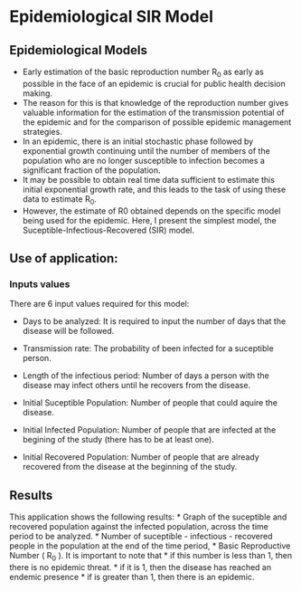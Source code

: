 Epidemiological SIR Model
========================================================

## Epidemiological Models

* Early estimation of the basic reproduction number R$_0$ as early as possible in the face of
an epidemic is crucial for public health decision making. 
* The reason for this is that knowledge of the reproduction number gives valuable information for the estimation of the transmission potential of the epidemic and for the comparison of possible epidemic management strategies. 
* In an epidemic, there is an initial stochastic phase followed by exponential growth continuing until the number of members of the population who are no longer susceptible to infection becomes a significant fraction of the population. 
* It may be possible to obtain real time data sufficient to estimate this initial exponential growth rate, and this leads to the task of using these data to estimate R$_0$.
* However, the estimate of R0 obtained depends on the specific model being used for
the epidemic. Here, I present the simplest model, the Suceptible-Infectious-Recovered (SIR) model.

## Use of application:

### Inputs values

There are 6 input values required for this model:

 * Days to be analyzed: It is required to input the number of days that the disease will be followed.
 * Transmission rate: The probability of been infected for a suceptible person.
 * Length of the infectious period: Number of days a person with the disease may infect others until he recovers from the disease.
 
 * Initial Suceptible Population: Number of people that could aquire the disease.
 * Initial Infected Population: Number of people that are infected at the begining of the study (there has to be at least one).
 * Initial Recovered Population: Number of people that are already recovered from the disease at the beginning of the study.
 
## Results

This application shows the following results:
* Graph of the suceptible and recovered population against the infected population, across the time period to be analyzed. 
* Number of suceptible - infectious - recovered people in the population at the end of the time period, 
* Basic Reproductive Number ( R$_0$ ). It is important to note that
* if this number is less than 1, then there is no epidemic threat.
* if it is 1, then the disease has reached an endemic presence
* if is greater than 1, then there is an epidemic.


